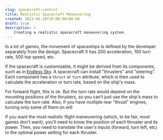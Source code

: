 ```yaml
---
slug: spacecraft-control
title: Realistic Spacecraft Maneuvering
created: 2023-06-18T16:00:00+08:00
draft: true
description: >
    Creating a realistic spacecraft maneuvering system.
---
```


In a lot of games, the movement of spaceships is defined by the developer separately from the design.
Spacecraft X has 200 acceleration, 100 turn rate, 500 top speed, etc.

If the spacecraft is customisable, it might be derived from its components, such as in [Endless Sky](https://github.com/endless-sky/endless-sky/).
A spacecraft can install "thrusters" and "steering".
Each component has a `thrust` or `turn` attribute,
which is then used to calculate the acceleration or turn rate, based on the ship's mass.

For forward flight, this is ok.
But the turn rate would depend on the mounting positions of the thrusters,
so you can't just use the ship's mass to calculate the turn rate.
Also, if you have multiple rear "thrust" engines, turning only some of them on
will

If you want the most realistic flight maneuvering (which, to be fair, most games don't want),
you'll need to know the position of each thruster and its power.
Then, you need to translate the user's inputs (forward, turn left, etc) to the optimal power setting for each thruster.
